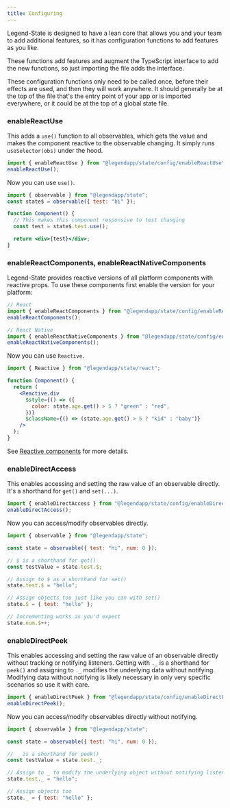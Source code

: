 ```yaml
---
title: Configuring
---
```


Legend-State is designed to have a lean core that allows you and your team to add additional features, so it has configuration functions to add features as you like.

These functions add features and augment the TypeScript interface to add the new functions, so just importing the file adds the interface.

These configuration functions only need to be called once, before their effects are used, and then they will work anywhere. It should generally be at the top of the file that's the entry point of your app or is imported everywhere, or it could be at the top of a global state file.

### enableReactUse

This adds a `use()` function to all observables, which gets the value and makes the component reactive to the observable changing. It simply runs `useSelector(obs)` under the hood.

```js
import { enableReactUse } from "@legendapp/state/config/enableReactUse";
enableReactUse();
```

Now you can use `use()`.

```jsx
import { observable } from "@legendapp/state";
const state$ = observable({ test: "hi" });

function Component() {
  // This makes this component responsive to test changing
  const test = state$.test.use();

  return <div>{test}</div>;
}
```

### enableReactComponents, enableReactNativeComponents

Legend-State provides reactive versions of all platform components with reactive props. To use these components first enable the version for your platform:

```js
// React
import { enableReactComponents } from "@legendapp/state/config/enableReactComponents";
enableReactComponents();

// React Native
import { enableReactNativeComponents } from "@legendapp/state/config/enableReactNativeComponents";
enableReactNativeComponents();
```

Now you can use `Reactive`.

```jsx
import { Reactive } from "@legendapp/state/react";

function Component() {
  return (
    <Reactive.div
      $style={() => ({
        color: state.age.get() > 5 ? "green" : "red",
      })}
      $className={() => (state.age.get() > 5 ? "kid" : "baby")}
    />
  );
}
```

See [Reactive components](../../3-react/3-fine-grained-reactivity/#reactive-components) for more details.

### enableDirectAccess

This enables accessing and setting the raw value of an observable directly. It's a shorthand for `get()` and `set(...)`.

```js
import { enableDirectAccess } from "@legendapp/state/config/enableDirectAccess";
enableDirectAccess();
```

Now you can access/modify observables directly.

```js
import { observable } from "@legendapp/state";

const state = observable({ test: "hi", num: 0 });

// $ is a shorthand for get()
const testValue = state.test.$;

// Assign to $ as a shorthand for set()
state.test.$ = "hello";

// Assign objects too just like you can with set()
state.$ = { test: "hello" };

// Incrementing works as you'd expect
state.num.$++;
```

### enableDirectPeek

This enables accessing and setting the raw value of an observable directly without tracking or notifying listeners. Getting with `._` is a shorthand for `peek()` and assigning to `._` modifies the underlying data without notifying. Modifying data without notifying is likely necessary in only very specific scenarios so use it with care.

```js
import { enableDirectPeek } from "@legendapp/state/config/enableDirectPeek";
enableDirectPeek();
```

Now you can access/modify observables directly without notifying.

```js
import { observable } from "@legendapp/state";

const state = observable({ test: "hi", num: 0 });

// _ is a shorthand for peek()
const testValue = state.test._;

// Assign to _ to modify the underlying object without notifying listeners
state.test._ = "hello";

// Assign objects too
state._ = { test: "hello" };
```
